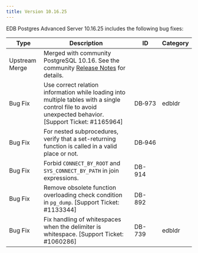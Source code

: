 ```yaml
---
title: Version 10.16.25
---
```


EDB Postgres Advanced Server 10.16.25 includes the following bug fixes:

| Type           | Description                                                                                                                                                                            | ID     | Category      | 
| -------------- | -------------------------------------------------------------------------------------------------------------------------------------------------------------------------------------- | ------ | ------------- |
| Upstream Merge | Merged with community PostgreSQL 10.16. See the community [Release Notes](https://www.postgresql.org/docs/10/release-10-16.html) for details.                                          |        |               |
| Bug Fix        | Use correct relation information while loading into multiple tables with a single control file to avoid unexpected behavior. [Support Ticket: #1165964]                                | DB&#8209;973 | edbldr        |
| Bug Fix        | For nested subprocedures, verify that a set-returning function is called in a valid place or not.                                                                                      | DB&#8209;946 |               | 
| Bug Fix        | Forbid `CONNECT_BY_ROOT` and `SYS_CONNECT_BY_PATH` in join expressions.                                                                                                                | DB-914 |               |
| Bug Fix        | Remove obsolete function overloading check condition in `pg_dump`. [Support Ticket: #1133344]                                                                                          | DB-892 |               |
| Bug Fix        | Fix handling of whitespaces when the delimiter is whitespace. [Support Ticket: #1060286]                                                                                               | DB-739 | edbldr        |